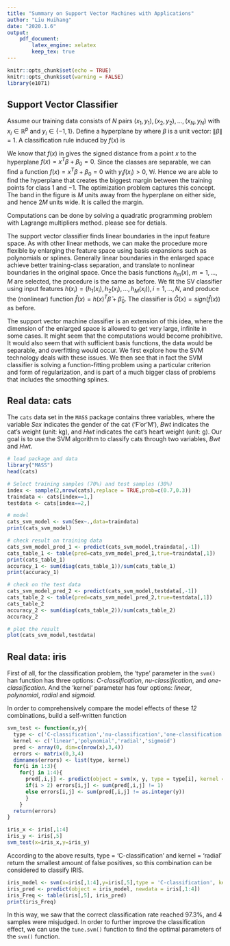 ```yaml
---
title: "Summary on Support Vector Machines with Applications"
author: "Liu Huihang"
date: "2020.1.6"
output: 
    pdf_document:
        latex_engine: xelatex
        keep_tex: true
---
```


```r
knitr::opts_chunk$set(echo = TRUE)
knitr::opts_chunk$set(warning = FALSE)
library(e1071)
```

## Support Vector Classifier 

Assume our training data consists of $N$ pairs $(x_1,y_1), (x_2,y_2),\dots, (x_N,y_N)$ with $x_i\in\mathbb{R}^p$ and $y_i\in\{ -1, 1 \}$. 
Define a hyperplane by
\begin{equation}\label{eq1}
  \left\{x: f(x)=x^{T} \beta+\beta_{0}=0\right\}
\end{equation}
where $\beta$ is a unit vector: $\|\beta\|$ = 1. 
A classification rule induced by $f(x)$ is
\begin{equation}
  G(x)=\operatorname{sign}\left[x^{T} \beta+\beta_{0}\right]
\end{equation}

We know that $f(x)$ in \eqref{eq1} gives the signed distance from a point $x$ to the hyperplane
$f(x) = x^T\beta + \beta_0 = 0$. 
Since the classes are separable, we can find a function $f(x) = x^T\beta + \beta_0 = 0$ with $y_i f(x_i) > 0$, $\forall i$. 
Hence we are able to find the hyperplane that creates the biggest margin between the training points for
class $1$ and $−1$. 
The optimization problem
  \begin{equation}
  \begin{array}{c}
    {\max_{\beta, \beta_{0}, \| \beta \|=1} M} \\ 
    {\text { subject to } y_{i}\left(x_{i}^{T} \beta+\beta_{0}\right) \geq M, i=1, \ldots, N}
  \end{array}
\end{equation}
captures this concept. 
The band in the figure is $M$ units away from the hyperplane on either side, and hence $2M$ units wide. 
It is called the margin. 

Computations can be done by solving a quadratic programming problem with Lagrange multipliers method. 
please see \emph{The Element of Statistical Learning} for detials. 

The support vector classifier finds linear boundaries in the input feature space. As with other linear methods, we can make the procedure more flexible by enlarging the feature space using basis expansions such as polynomials or splines. 
Generally linear boundaries in the enlarged space achieve better training-class separation, and translate to nonlinear boundaries in the original space. 
Once the basis functions $h_m(x)$, $m = 1, \dots , M$ are selected, the procedure is the same as before. 
We fit the SV classifier using input features $h(x_i) = (h_1(x_i),h_2(x_i), \dots , h_M(x_i)), i = 1, \dots , N$, and produce the (nonlinear) function $\hat{f}(x) = h(x)^T \hat{\beta} + \hat{\beta}_0$. 
The classifier is $\hat{G}(x) = sign(\hat{f}(x))$ as before. 

The support vector machine classifier is an extension of this idea, where the dimension of the enlarged space is allowed to get very large, infinite in some cases. 
It might seem that the computations would become prohibitive. 
It would also seem that with sufficient basis functions, the data would be separable, and overfitting would occur. 
We first explore how the SVM technology deals with these issues. 
We then see that in fact the SVM classifier is solving a function-fitting problem using a particular criterion and form of regularization, and is part of a much bigger class of problems that includes the smoothing splines. 


## Real data: cats

The `cats` data set in the `MASS` package contains three variables, where the variable *Sex* indicates the gender of the cat ('F'or'M'), *Bwt* indicates the cat's weight (unit: kg), and *Hwt* indicates the cat's heart weight (unit: g). 
Our goal is to use the SVM algorithm to classify cats through two variables, *Bwt* and *Hwt*. 

```r
# load package and data
library("MASS")
head(cats)

# Select training samples (70%) and test samples (30%)
index <- sample(2,nrow(cats),replace = TRUE,prob=c(0.7,0.3))
traindata <- cats[index==1,]
testdata <- cats[index==2,]

# model
cats_svm_model <- svm(Sex~.,data=traindata)
print(cats_svm_model)

# check result on training data
cats_svm_model_pred_1 <- predict(cats_svm_model,traindata[,-1])
cats_table_1 <- table(pred=cats_svm_model_pred_1,true=traindata[,1])
print(cats_table_1)
accuracy_1 <- sum(diag(cats_table_1))/sum(cats_table_1)
print(accuracy_1)

# check on the test data
cats_svm_model_pred_2 <- predict(cats_svm_model,testdata[,-1])
cats_table_2 <- table(pred=cats_svm_model_pred_2,true=testdata[,1])
cats_table_2
accuracy_2 <- sum(diag(cats_table_2))/sum(cats_table_2)
accuracy_2

# plot the result
plot(cats_svm_model,testdata)
```


## Real data: iris

First of all, for the classification problem, the 'type' parameter in the `svm()` han function has three options: *C-classification*, *nu-classification*, and *one-classification*. And the 'kernel' parameter has four options: *linear*, *polynomial*, *radial* and *sigmoid*.

In order to comprehensively compare the model effects of these *12* combinations, build a self-written function

```r
svm_test <- function(x,y){
  type <- c('C-classification','nu-classification','one-classification')
  kernel <- c('linear','polynomial','radial','sigmoid')
  pred <- array(0, dim=c(nrow(x),3,4))
  errors <- matrix(0,3,4)
  dimnames(errors) <- list(type, kernel)
  for(i in 1:3){
    for(j in 1:4){
      pred[,i,j] <- predict(object = svm(x, y, type = type[i], kernel = kernel[j]), newdata = x)
      if(i > 2) errors[i,j] <- sum(pred[,i,j] != 1)
      else errors[i,j] <- sum(pred[,i,j] != as.integer(y))
      }
    }
  return(errors)
}

iris_x <- iris[,1:4]
iris_y <- iris[,5]
svm_test(x=iris_x,y=iris_y)
```

According to the above results, type = 'C-classification' and kernel = 'radial' return the smallest amount of false positives, so this combination can be considered to classify IRIS.

```r
iris_model <- svm(x=iris[,1:4],y=iris[,5],type = 'C-classification', kernel = 'radial')
iris_pred <- predict(object = iris_model, newdata = iris[,1:4])
iris_Freq <- table(iris[,5], iris_pred)
print(iris_Freq)
```

In this way, we saw that the correct classification rate reached $97.3\%$, and $4$ samples were misjudged. 
In order to further improve the classification effect, we can use the `tune.svm()` function to find the optimal parameters of the `svm()` function.
